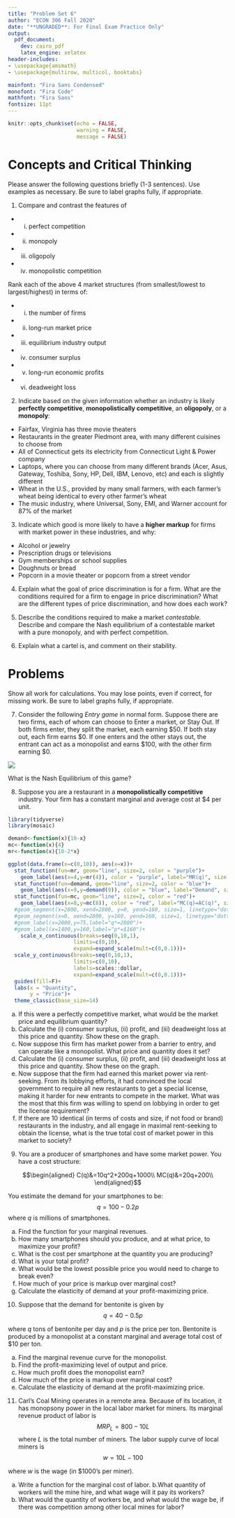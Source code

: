 ```yaml
---
title: "Problem Set 6"
author: "ECON 306 Fall 2020"
date: "**UNGRADED**: For Final Exam Practice Only"
output:
  pdf_document:
    dev: cairo_pdf
    latex_engine: xelatex
header-includes:
- \usepackage{amsmath}
- \usepackage{multirow, multicol, booktabs}

mainfont: "Fira Sans Condensed"
monofont: "Fira Code"
mathfont: "Fira Sans"
fontsize: 11pt
---
```


```r
knitr::opts_chunk$set(echo = FALSE,
                      warning = FALSE,
                      message = FALSE)
```

# Concepts and Critical Thinking

Please answer the following questions briefly (1-3 sentences). Use examples as necessary. Be sure to label graphs fully, if appropriate.

1. Compare and contrast the features of

- i. perfect competition
- ii. monopoly
- iii. oligopoly
- iv. monopolistic competition

Rank each of the above 4 market structures (from smallest/lowest to largest/highest) in terms of:

- i. the number of firms
- ii. long-run market price
- iii. equilibrium industry output
- iv. consumer surplus
- v. long-run economic profits
- vi. deadweight loss

\vspace{2in}

2. Indicate based on the given information whether an industry is likely **perfectly competitive**, **monopolistically competitive**, an **oligopoly**, or a **monopoly**:

- Fairfax, Virginia has three movie theaters
- Restaurants in the greater Piedmont area, with many different cuisines to choose from
- All of Connecticut gets its electricity from Connecticut Light & Power company
- Laptops, where you can choose from many different brands (Acer, Asus, Gateway, Toshiba, Sony, HP, Dell, IBM, Lenovo, etc) and each is slightly different
- Wheat in the U.S., provided by many small farmers, with each farmer's wheat being identical to every other farmer's wheat
- The music industry, where Universal, Sony, EMI, and Warner account for 87% of the market 


\clearpage

3. Indicate which good is more likely to have a **higher markup** for firms with market power in these industries, and why:

- Alcohol or jewelry
- Prescription drugs or televisions
- Gym memberships or school supplies
- Doughnuts or bread
- Popcorn in a movie theater or popcorn from a street vendor


\vspace{3in}

4. Explain what the goal of price discrimination is for a firm. What are the conditions required for a firm to engage in price discrimination? What are the different types of price discrimination, and how does each work? 


\clearpage 

5. Describe the conditions required to make a market *contestable.* Describe and compare the Nash equilibrium of a contestable market with a pure monopoly, and with perfect competition.


\vspace{3in}

6. Explain what a cartel is, and comment on their stability.

\clearpage

# Problems

Show all work for calculations. You may lose points, even if correct, for missing work. Be sure to label graphs fully, if appropriate.

7. Consider the following *Entry game* in normal form. Suppose there are two firms, each of whom can choose to Enter a market, or Stay Out. If both firms enter, they split the market, each earning $50. If both stay out, each firm earns $0. If one enters and the other stays out, the entrant can act as a monopolist and earns $100, with the other firm earning $0.

![](../images/entrygame.png)

What is the Nash Equilibrium of this game?


\clearpage 

8. Suppose you are a restaurant in a **monopolistically competitive** industry. Your firm has a constant marginal and average cost at \$4 per unit.

```r
library(tidyverse)
library(mosaic)

demand<-function(x){10-x}
mc<-function(x){4}
mr<-function(x){10-2*x}

ggplot(data.frame(x=c(0,10)), aes(x=x))+
  stat_function(fun=mr, geom="line", size=2, color = "purple")+
    geom_label(aes(x=4,y=mr(4)), color = "purple", label="MR(q)", size = 5)+
  stat_function(fun=demand, geom="line", size=2, color = "blue")+
    geom_label(aes(x=9,y=demand(9)), color = "blue", label="Demand", size = 5)+
  stat_function(fun=mc, geom="line", size=2, color = "red")+
    geom_label(aes(x=8,y=mc(8)), color = "red", label="MC(q)=AC(q)", size = 5)+
  #geom_segment(x=2800, xend=2800, y=0, yend=160, size=1, linetype="dotted")+
  #geom_segment(x=0, xend=2800, y=160, yend=160, size=1, linetype="dotted")+
  #geom_label(x=2800,y=75,label="q*=2800")+
  #geom_label(x=1400,y=160,label="p*=$160")+
    scale_x_continuous(breaks=seq(0,10,1),
                     limits=c(0,10),
                     expand=expand_scale(mult=c(0,0.1)))+
  scale_y_continuous(breaks=seq(0,10,1),
                     limits=c(0,10),
                     labels=scales::dollar,
                     expand=expand_scale(mult=c(0,0.1)))+
  guides(fill=F)+
  labs(x = "Quantity",
       y = "Price")+
  theme_classic(base_size=14)
```

a. If this were a perfectly competitive market, what would be the market price and equilibrium quantity?
b. Calculate the (i) consumer surplus, (ii) profit, and (iii) deadweight loss at this price and quantity. Show these on the graph.
c. Now suppose this firm has market power from a barrier to entry, and can operate like a monopolist. What price and quantity does it set?
d. Calculate the (i) consumer surplus, (ii) profit, and (iii) deadweight loss at this price and quantity. Show these on the graph.
e. Now suppose that the firm had earned this market power via rent-seeking. From its lobbying efforts, it had convinced the local government to require all new restaurants to get a special license, making it harder for new entrants to compete in the market. What was the most that this firm was willing to spend on lobbying in order to get the license requirement?
f. If there are 10 identical (in terms of costs and size, if not food or brand) restaurants in the industry, and all engage in maximal rent-seeking to obtain the license, what is the true total cost of market power in this market to society?

\clearpage

9. You are a producer of smartphones and have some market power. You have a cost structure: 

$$\begin{aligned}
C(q)&=10q^2+200q+1000\\
MC(q)&=20q+200\\
\end{aligned}$$

You estimate the demand for your smartphones to be: 
$$q=100-0.2p$$
where $q$ is millions of smartphones.

a. Find the function for your marginal revenues.
b. How many smartphones should you produce, and at what price, to maximize your profit?
c. What is the cost per smartphone at the quantity you are producing?
d. What is your total profit?
e. What would be the lowest possible price you would need to charge to break even?
f. How much of your price is markup over marginal cost?
g. Calculate the elasticity of demand at your profit-maximizing price.

\clearpage

10. Suppose that the demand for bentonite is given by
$$q = 40 - 0.5p$$

where $q$ tons of bentonite per day and $p$ is the price per ton. Bentonite is produced by a monopolist at a constant marginal and average total cost of $10 per ton.

a. Find the marginal revenue curve for the monopolist.
b. Find the profit-maximizing level of output and price.
c. How much profit does the monopolist earn?
d. How much of the price is markup over marginal cost?
e. Calculate the elasticity of demand at the profit-maximizing price.

\clearpage

11. Carl’s Coal Mining operates in a remote area. Because of its location, it has monopsony power in the local labor market for miners. Its marginal revenue product of labor is
$$MRP_L=800-10L$$
where $L$ is the total number of miners. The labor supply curve of local miners is
$$w=10L-100$$

where $w$ is the wage (in $1000’s per miner).

a. Write a function for the marginal cost of labor.
b.What quantity of workers will the mine hire, and what wage will it pay its workers?
c. What would the quantity of workers be, and what would the wage be, if there was competition among other local mines for labor?
